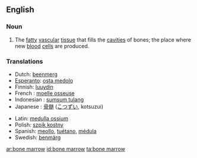 ==English==

===Noun===
{{en-noun|sg=[[bone]] [[marrow]]|-}}
# {{anatomy}} The [[fatty]] [[vascular]] [[tissue]] that fills the [[cavities]] of bones; the place where new [[blood]] [[cell]]s are produced.

===Translations===
{{trans-top|bone marrow}}
*Dutch: [[beenmerg]] {{n}}
*[[Esperanto]]: [[osta medolo]]
*Finnish: [[luuydin]]
*French : [[moelle osseuse]] {{f}}
*Indonesian : [[sumsum tulang]]
*Japanese : [[骨髄]] ([[こつずい]], kotsuzui)
{{trans-mid}}
*Latin: [[medulla ossium]]
*Polish: [[szpik kostny]] {{m}}
*Spanish: [[meollo]], [[tuétano]], [[médula]]
*Swedish: [[benmärg]] {{c}}
{{trans-bottom}}

[[ar:bone marrow]]
[[id:bone marrow]]
[[ta:bone marrow]]